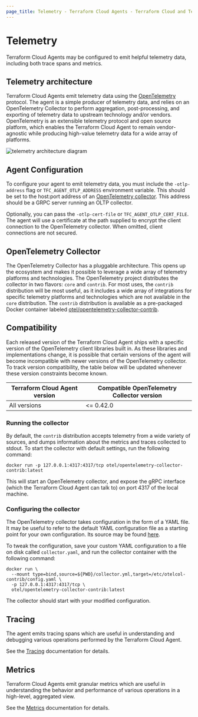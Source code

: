 ```yaml
---
page_title: Telemetry - Terraform Cloud Agents - Terraform Cloud and Terraform Enterprise
---
```


# Telemetry

Terraform Cloud Agents may be configured to emit helpful telemetry data,
including both trace spans and metrics.

## Telemetry architecture

Terraform Cloud Agents emit telemetry data using the
[OpenTelemetry](https://opentelemetry.io/) protocol. The agent is a simple
producer of telemetry data, and relies on an OpenTelemetry Collector to perform
aggregation, post-processing, and exporting of telemetry data to upstream
technology and/or vendors. OpenTelemetry is an extensible telemetry protocol and
open source platform, which enables the Terraform Cloud Agent to remain
vendor-agnostic while producing high-value telemetry data for a wide array
of platforms.

![telemetry architecture diagram](/img/telemetry-arch.svg)

## Agent Configuration

To configure your agent to emit telemetry data, you must include the
`-otlp-address` flag or `TFC_AGENT_OTLP_ADDRESS` environment variable. This
should be set to the host:port address of an [OpenTelemetry
collector](https://opentelemetry.io/docs/concepts/data-collection/). This
address should be a GRPC server running an OLTP collector.

Optionally, you can pass the `-otlp-cert-file` or `TFC_AGENT_OTLP_CERT_FILE`.
The agent will use a certificate at the path supplied to encrypt the client
connection to the OpenTelemetry collector. When omitted, client connections are
not secured.

## OpenTelemetry Collector

The OpenTelemetry Collector has a pluggable architecture. This opens up the
ecosystem and makes it possible to leverage a wide array of telemetry platforms
and technologies. The OpenTelemetry project distributes the collector in two
flavors: `core` and `contrib`. For most uses, the `contrib` distribution will
be most useful, as it includes a wide array of integrations for specific
telemetry platforms and technologies which are not available in the `core`
distribution. The `contrib` distribution is available as a pre-packaged
Docker container labeled
[otel/opentelemetry-collector-contrib](https://hub.docker.com/r/otel/opentelemetry-collector-contrib).

## Compatibility

Each released version of the Terraform Cloud Agent ships with a specific version
of the OpenTelemetry client libraries built in. As these libraries and
implementations change, it is possible that certain versions of the agent will
become incompatible with newer versions of the OpenTelemetry collector. To
track version compatibility, the table below will be updated whenever these
version constraints become known.

| Terraform Cloud Agent version | Compatible OpenTelemetry Collector version |
| ----------------------------- | ------------------------------------------ |
| All versions                  | <= 0.42.0                                  |

### Running the collector

By default, the `contrib` distribution accepts telemetry from a wide variety of
sources, and dumps information about the metrics and traces collected to stdout.
To start the collector with default settings, run the following command:

```
docker run -p 127.0.0.1:4317:4317/tcp otel/opentelemetry-collector-contrib:latest
```

This will start an OpenTelemetry collector, and expose the gRPC interface (which
the Terraform Cloud Agent can talk to) on port 4317 of the local machine.

### Configuring the collector

The OpenTelemetry collector takes configuration in the form of a YAML file. It
may be useful to refer to the default YAML configuration file as a starting
point for your own configuration. Its source may be found
[here](https://github.com/open-telemetry/opentelemetry-collector-releases/blob/main/configs/otelcol-contrib.yaml).

To tweak the configuration, save your custom YAML configuration to a file on
disk called `collector.yaml`, and run the collector container with the
following command:

```
docker run \
  --mount type=bind,source=${PWD}/collector.yml,target=/etc/otelcol-contrib/config.yaml \
  -p 127.0.0.1:4317:4317/tcp \
  otel/opentelemetry-collector-contrib:latest
```

The collector should start with your modified configuration.

## Tracing

The agent emits tracing spans which are useful in understanding and debugging
various operations performed by the Terraform Cloud Agent.

See the [Tracing](./tracing) documentation for details.

## Metrics

Terraform Cloud Agents emit granular metrics which are useful in understanding
the behavior and performance of various operations in a high-level, aggregated
view.

See the [Metrics](./metrics) documentation for details.
